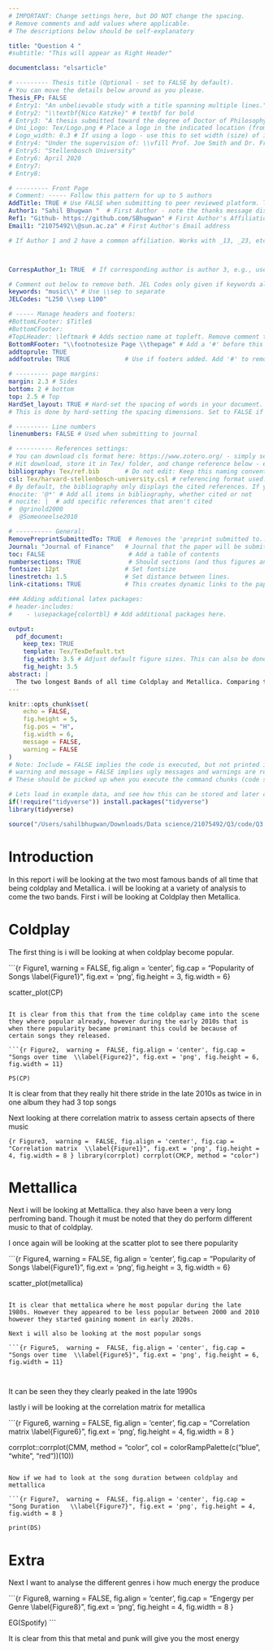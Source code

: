 ```yaml
---
# IMPORTANT: Change settings here, but DO NOT change the spacing.
# Remove comments and add values where applicable.
# The descriptions below should be self-explanatory

title: "Question 4 "
#subtitle: "This will appear as Right Header"

documentclass: "elsarticle"

# --------- Thesis title (Optional - set to FALSE by default).
# You can move the details below around as you please.
Thesis_FP: FALSE
# Entry1: "An unbelievable study with a title spanning multiple lines."
# Entry2: "\\textbf{Nico Katzke}" # textbf for bold
# Entry3: "A thesis submitted toward the degree of Doctor of Philosophy"
# Uni_Logo: Tex/Logo.png # Place a logo in the indicated location (from your root, e.g. defaults to ~/Tex/Logo.png) and uncomment this line. Leave uncommented for no image
# Logo_width: 0.3 # If using a logo - use this to set width (size) of image
# Entry4: "Under the supervision of: \\vfill Prof. Joe Smith and Dr. Frank Smith"
# Entry5: "Stellenbosch University"
# Entry6: April 2020
# Entry7:
# Entry8:

# --------- Front Page
# Comment: ----- Follow this pattern for up to 5 authors
AddTitle: TRUE # Use FALSE when submitting to peer reviewed platform. This will remove author names.
Author1: "Sahil Bhugwan "  # First Author - note the thanks message displayed as an italic footnote of first page.
Ref1: "Github- https://github.com/SBhugwan" # First Author's Affiliation
Email1: "21075492\\@sun.ac.za" # First Author's Email address

# If Author 1 and 2 have a common affiliation. Works with _13, _23, etc.



CorrespAuthor_1: TRUE  # If corresponding author is author 3, e.g., use CorrespAuthor_3: TRUE

# Comment out below to remove both. JEL Codes only given if keywords also given.
keywords: "music\\" # Use \\sep to separate
JELCodes: "L250 \\sep L100"

# ----- Manage headers and footers:
#BottomLFooter: $Title$
#BottomCFooter:
#TopLHeader: \leftmark # Adds section name at topleft. Remove comment to add it.
BottomRFooter: "\\footnotesize Page \\thepage" # Add a '#' before this line to remove footer.
addtoprule: TRUE
addfootrule: TRUE               # Use if footers added. Add '#' to remove line.

# --------- page margins:
margin: 2.3 # Sides
bottom: 2 # bottom
top: 2.5 # Top
HardSet_layout: TRUE # Hard-set the spacing of words in your document. This will stop LaTeX squashing text to fit on pages, e.g.
# This is done by hard-setting the spacing dimensions. Set to FALSE if you want LaTeX to optimize this for your paper.

# --------- Line numbers
linenumbers: FALSE # Used when submitting to journal

# ---------- References settings:
# You can download cls format here: https://www.zotero.org/ - simply search for your institution. You can also edit and save cls formats here: https://editor.citationstyles.org/about/
# Hit download, store it in Tex/ folder, and change reference below - easy.
bibliography: Tex/ref.bib       # Do not edit: Keep this naming convention and location.
csl: Tex/harvard-stellenbosch-university.csl # referencing format used.
# By default, the bibliography only displays the cited references. If you want to change this, you can comment out one of the following:
#nocite: '@*' # Add all items in bibliography, whether cited or not
# nocite: |  # add specific references that aren't cited
#  @grinold2000
#  @Someoneelse2010

# ---------- General:
RemovePreprintSubmittedTo: TRUE  # Removes the 'preprint submitted to...' at bottom of titlepage
Journal: "Journal of Finance"   # Journal that the paper will be submitting to, if RemovePreprintSubmittedTo is set to TRUE.
toc: FALSE                       # Add a table of contents
numbersections: TRUE             # Should sections (and thus figures and tables) be numbered?
fontsize: 12pt                  # Set fontsize
linestretch: 1.5                # Set distance between lines.
link-citations: TRUE            # This creates dynamic links to the papers in reference list.

### Adding additional latex packages:
# header-includes:
#    - \usepackage{colortbl} # Add additional packages here.

output:
  pdf_document:
    keep_tex: TRUE
    template: Tex/TexDefault.txt
    fig_width: 3.5 # Adjust default figure sizes. This can also be done in the chunks of the text.
    fig_height: 3.5
abstract: |
  The two longest Bands of all time Coldplay and Metallica. Comparing these two bands on longevity and musical progression 
---
```


<!-- First: Set your default preferences for chunk options: -->

<!-- If you want a chunk's code to be printed, set echo = TRUE. message = FALSE stops R printing ugly package loading details in your final paper too. I also suggest setting warning = FALSE and checking for warnings in R, else you might find ugly warnings in your paper. -->

```r
knitr::opts_chunk$set(
	echo = FALSE,
	fig.height = 5,
	fig.pos = "H",
	fig.width = 6,
	message = FALSE,
	warning = FALSE
)
# Note: Include = FALSE implies the code is executed, but not printed in your pdf.
# warning and message = FALSE implies ugly messages and warnings are removed from your pdf.
# These should be picked up when you execute the command chunks (code sections below) in your rmd, not printed in your paper!

# Lets load in example data, and see how this can be stored and later called from your 'data' folder.
if(!require("tidyverse")) install.packages("tidyverse")
library(tidyverse)

source("/Users/sahilbhugwan/Downloads/Data science/21075492/Q3/code/Q3.R")


```

<!-- ############################## -->

<!-- # Start Writing here: -->

<!-- ############################## -->

# Introduction \label{Introduction}

In this report i will be looking at the two most famous bands of all time that being coldplay and Metallica. i will be looking at a variety of analysis to come the two bands. First i will be looking at Coldplay then Metallica.

# Coldplay {.unnumbered}

The first thing is i will be looking at when coldplay become popular.

```{r Figure1,  warning =  FALSE, fig.align = 'center', fig.cap = "Popularity of Songs \\label{Figure1}", fig.ext = 'png', fig.height = 3, fig.width = 6}

scatter_plot(CP)

```

It is clear from this that from the time coldplay came into the scene they where popular already, however during the early 2010s that is when there popularity became prominant this could be because of certain songs they released.

```{r Figure2,  warning =  FALSE, fig.align = 'center', fig.cap = "Songs over time  \\label{Figure2}", fig.ext = 'png', fig.height = 6, fig.width = 11}

PS(CP)
```

It is clear from \ref{Figure2} that they really hit there stride in the late 2010s as twice in in one album they had 3 top songs

Next looking at there correlation matrix to assess certain apsects of there music

```{r Figure3,  warning =  FALSE, fig.align = 'center', fig.cap = "Correlation matrix  \\label{Figure1}", fig.ext = 'png', fig.height = 4, fig.width = 8 }
library(corrplot)
corrplot(CMCP, method = "color")
```

# Mettallica

Next i will be looking at Mettallica. they also have been a very long perfroming band. Though it must be noted that they do perform different music to that of coldplay.

I once again will be looking at the scatter plot to see there popularity

```{r Figure4,  warning =  FALSE, fig.align = 'center', fig.cap = "Popularity of Songs \\label{Figure1}", fig.ext = 'png', fig.height = 3, fig.width = 6}

scatter_plot(metallica)

```

It is clear that mettalica where he most popular during the late 1980s. However they appeared to be less popular between 2000 and 2010 however they started gaining moment in early 2020s.

Next i will also be looking at the most popular songs

```{r Figure5,  warning =  FALSE, fig.align = 'center', fig.cap = "Songs over time  \\label{Figure5}", fig.ext = 'png', fig.height = 6, fig.width = 11}



```

It can be seen they they clearly peaked in the late 1990s

lastly i will be looking at the correlation matrix for metallica

```{r Figure6,  warning =  FALSE, fig.align = 'center', fig.cap = "Correlation matrix  \\label{Figure6}", fig.ext = 'png', fig.height = 4, fig.width = 8 }


corrplot::corrplot(CMM, method = "color", col = colorRampPalette(c("blue", "white", "red"))(10))
```

Now if we had to look at the song duration between coldplay and mettallica

```{r Figure7,  warning =  FALSE, fig.align = 'center', fig.cap = "Song Duration   \\label{Figure7}", fig.ext = 'png', fig.height = 4, fig.width = 8 }

print(DS)

```

# Extra 

Next I want to analyse the different genres i how much energy the produce

```{r Figure8,  warning =  FALSE, fig.align = 'center', fig.cap = "Engergy per Genre  \\label{Figure8}", fig.ext = 'png', fig.height = 4, fig.width = 8 }

EG(Spotify)
```

It is clear from this that metal and punk will give you the most energy
